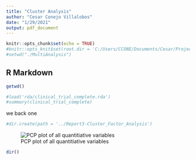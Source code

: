 ```yaml
---
title: "Cluster Analysis"
author: "Cesar Conejo Villalobos"
date: "1/29/2021"
output: pdf_document
---
```


```r
knitr::opts_chunk$set(echo = TRUE)
#knitr::opts_knit$set(root.dir = 'C:/Users/CCONE/Documents/Cesar/Projects/RControlVersion/UC3M/MultiAnalysis')
#setwd("./MultiAnalysis")
```

## R Markdown



```r

getwd()
```


```r
#load('rda/clinical_trial_complete.rda')
#summary(clinical_trial_complete)
```

we back one

```r
#dir.create(path = '../Report3-Cluster_Factor_Analysis')

```

![PCP plot of all quantitiative variables](../figure_output/pcp_death.png)

```r
dir()
```